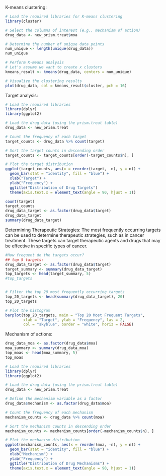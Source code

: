 

K-means clustering:

```r
# Load the required libraries for K-means clustering
library(cluster)

# Select the columns of interest (e.g., mechanism of action)
drug_data <- new_prism.treat$moa

# Determine the number of unique data points
num_unique <- length(unique(drug_data))
num_unique

# Perform K-means analysis
# Let's assume we want to create x clusters
kmeans_result <- kmeans(drug_data, centers = num_unique)

# Visualize the clustering results
plot(drug_data, col = kmeans_result$cluster, pch = 16)

```



Target analysis:
```r
# Load the required libraries
library(dplyr)
library(ggplot2)

# Load the drug data (using the prism.treat table)
drug_data <- new_prism.treat

# Count the frequency of each target
target_counts <- drug_data %>% count(target)

# Sort the target counts in descending order
target_counts <- target_counts[order(-target_counts$n), ]

# Plot the target distribution
ggplot(target_counts, aes(x = reorder(target, -n), y = n)) +
  geom_bar(stat = "identity", fill = "blue") +
  xlab("Target") +
  ylab("Frequency") +
  ggtitle("Distribution of Drug Targets")
  theme(axis.text.x = element_text(angle = 90, hjust = 1))

count(target)
target_counts
drug_data_target <- as.factor(drug_data$target)
drug_data_target
summary(drug_data_target)
```


Determining Therapeutic Strategies: 
The most frequently occurring targets can be used to determine therapeutic strategies, such as in cancer treatment. These targets can target therapeutic agents and drugs that may be effective in specific types of cancer.
```r
#How frequent do the targets occur?
## top 5 targets:
drug_data_target <- as.factor(drug_data$target)
target_summary <- summary(drug_data_target)
top_targets <- head(target_summary, 5)
#top_targets


# Filter the top 20 most frequently occurring targets
top_20_targets <- head(summary(drug_data_target), 20)
top_20_targets

# Plot the histogram
barplot(top_20_targets, main = "Top 20 Most Frequent Targets",
        xlab = "Target", ylab = "Frequency", las = 2,
        col = "skyblue", border = "white", horiz = FALSE)


```


Mechanism of actions:
```r
drug_data_moa <- as.factor(drug_data$moa)
moa_summary <- summary(drug_data_moa)
top_moas <- head(moa_summary, 5)
top_moas
```




```r
# Load the required libraries
library(dplyr)
library(ggplot2)

# Load the drug data (using the prism.treat table)
drug_data <- new_prism.treat

# Define the mechanism variable as a factor
drug_data$mechanism <- as.factor(drug_data$moa)

# Count the frequency of each mechanism
mechanism_counts <- drug_data %>% count(moa)

# Sort the mechanism counts in descending order
mechanism_counts <- mechanism_counts[order(-mechanism_counts$n), ]

# Plot the mechanism distribution
ggplot(mechanism_counts, aes(x = reorder(moa, -n), y = n)) +
  geom_bar(stat = "identity", fill = "blue") +
  xlab("Mechanism") +
  ylab("Frequency") +
  ggtitle("Distribution of Drug Mechanisms") +
  theme(axis.text.x = element_text(angle = 90, hjust = 1))

```








